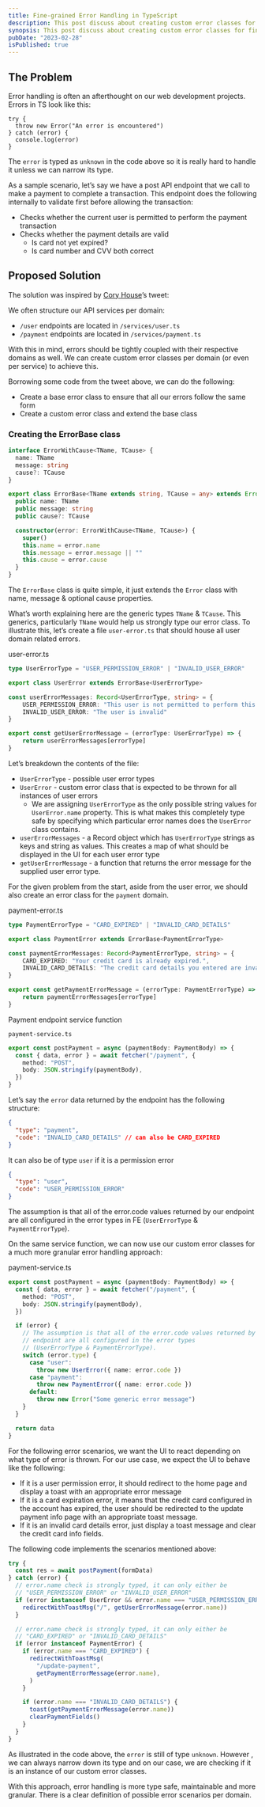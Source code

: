 ```yaml
---
title: Fine-grained Error Handling in TypeScript
description: This post discuss about creating custom error classes for fine-grained error handling in TypeScript.
synopsis: This post discuss about creating custom error classes for fine-grained error handling in TypeScript.
pubDate: "2023-02-28"
isPublished: true
---
```



## The Problem

Error handling is often an afterthought on our web development projects. Errors in TS look like this:

```tsx
try {
  throw new Error("An error is encountered")
} catch (error) {
  console.log(error)
}
```

The `error` is typed as `unknown` in the code above so it is really hard to handle it unless we can narrow its type.

As a sample scenario, let’s say we have a post API endpoint that we call to make a payment to complete a transaction. This endpoint does the following internally to validate first before allowing the transaction:

- Checks whether the current user is permitted to perform the payment transaction
- Checks whether the payment details are valid
  - Is card not yet expired?
  - Is card number and CVV both correct

## Proposed Solution

The solution was inspired by [Cory House](https://twitter.com/housecor)’s tweet:

<Tweet url="https://twitter.com/housecor/status/1612222617141878784?s=46&t=8Oo1vNegqZWWSnV9ep2WJQ"/>

We often structure our API services per domain:

- `/user` endpoints are located in `/services/user.ts`
- `/payment` endpoints are located in `/services/payment.ts`

With this in mind, errors should be tightly coupled with their respective domains as well. We can create custom error classes per domain (or even per service) to achieve this.

Borrowing some code from the tweet above, we can do the following:

- Create a base error class to ensure that all our errors follow the same form
- Create a custom error class and extend the base class

### Creating the ErrorBase class

```ts
interface ErrorWithCause<TName, TCause> {
  name: TName
  message: string
  cause?: TCause
}

export class ErrorBase<TName extends string, TCause = any> extends Error {
  public name: TName
  public message: string
  public cause?: TCause

  constructor(error: ErrorWithCause<TName, TCause>) {
    super()
    this.name = error.name
    this.message = error.message || ""
    this.cause = error.cause
  }
}
```

The `ErrorBase` class is quite simple, it just extends the `Error` class with name, message & optional cause properties.

What’s worth explaining here are the generic types `TName` & `TCause`. This generics, particularly `TName` would help us strongly type our error class. To illustrate this, let’s create a file `user-error.ts` that should house all user domain related errors.

user-error.ts

```typescript
type UserErrorType = "USER_PERMISSION_ERROR" | "INVALID_USER_ERROR"

export class UserError extends ErrorBase<UserErrorType>

const userErrorMessages: Record<UserErrorType, string> = {
	USER_PERMISSION_ERROR: "This user is not permitted to perform this operation.",
	INVALID_USER_ERROR: "The user is invalid"
}

export const getUserErrorMessage = (errorType: UserErrorType) => {
	return userErrorMessages[errorType]
}
```

Let’s breakdown the contents of the file:

- `UserErrorType` - possible user error types
- `UserError` - custom error class that is expected to be thrown for all instances of user errors
  - We are assigning `UserErrorType` as the only possible string values for `UserError.name` property. This is what makes this completely type safe by specifying which particular error names does the `UserError` class contains.
- `userErrorMessages` - a Record object which has `UserErrorType` strings as keys and string as values. This creates a map of what should be displayed in the UI for each user error type
- `getUserErrorMessage` - a function that returns the error message for the supplied user error type.

For the given problem from the start, aside from the user error, we should also create an error class for the `payment` domain.

payment-error.ts

```ts
type PaymentErrorType = "CARD_EXPIRED" | "INVALID_CARD_DETAILS"

export class PaymentError extends ErrorBase<PaymentErrorType>

const paymentErrorMessages: Record<PaymentErrorType, string> = {
	CARD_EXPIRED: "Your credit card is already expired.",
	INVALID_CARD_DETAILS: "The credit card details you entered are invalid."
}

export const getPaymentErrorMessage = (errorType: PaymentErrorType) => {
	return paymentErrorMessages[errorType]
}
```

Payment endpoint service function

`payment-service.ts`

```ts
export const postPayment = async (paymentBody: PaymentBody) => {
  const { data, error } = await fetcher("/payment", {
    method: "POST",
    body: JSON.stringify(paymentBody),
  })
}
```

Let’s say the `error` data returned by the endpoint has the following structure:

```json
{
  "type": "payment",
  "code": "INVALID_CARD_DETAILS" // can also be CARD_EXPIRED
}
```

It can also be of type `user` if it is a permission error

```json
{
  "type": "user",
  "code": "USER_PERMISSION_ERROR"
}
```

The assumption is that all of the error.code values returned by our endpoint are all configured in the error types in FE (`UserErrorType` & `PaymentErrorType`).

On the same service function, we can now use our custom error classes for a much more granular error handling approach:

payment-service.ts

```ts
export const postPayment = async (paymentBody: PaymentBody) => {
  const { data, error } = await fetcher("/payment", {
    method: "POST",
    body: JSON.stringify(paymentBody),
  })

  if (error) {
    // The assumption is that all of the error.code values returned by our
    // endpoint are all configured in the error types
    // (UserErrorType & PaymentErrorType).
    switch (error.type) {
      case "user":
        throw new UserError({ name: error.code })
      case "payment":
        throw new PaymentError({ name: error.code })
      default:
        throw new Error("Some generic error message")
    }
  }

  return data
}
```

For the following error scenarios, we want the UI to react depending on what type of error is thrown. For our use case, we expect the UI to behave like the following:

- If it is a user permission error, it should redirect to the home page and display a toast with an appropriate error message
- If it is a card expiration error, it means that the credit card configured in the account has expired, the user should be redirected to the update payment info page with an appropriate toast message.
- If it is an invalid card details error, just display a toast message and clear the credit card info fields.

The following code implements the scenarios mentioned above:

```ts
try {
  const res = await postPayment(formData)
} catch (error) {
  // error.name check is strongly typed, it can only either be
  // "USER_PERMISSION_ERROR" or "INVALID_USER_ERROR"
  if (error instanceof UserError && error.name === "USER_PERMISSION_ERROR") {
    redirectWithToastMsg("/", getUserErrorMessage(error.name))
  }

  // error.name check is strongly typed, it can only either be
  // "CARD_EXPIRED" or "INVALID_CARD_DETAILS"
  if (error instanceof PaymentError) {
    if (error.name === "CARD_EXPIRED") {
      redirectWithToastMsg(
        "/update-payment",
        getPaymentErrorMessage(error.name),
      )
    }

    if (error.name === "INVALID_CARD_DETAILS") {
      toast(getPaymentErrorMessage(error.name))
      clearPaymentFields()
    }
  }
}
```

As illustrated in the code above, the `error` is still of type `unknown`. However , we can always narrow down its type and on our case, we are checking if it is an instance of our custom error classes.

With this approach, error handling is more type safe, maintainable and more granular. There is a clear definition of possible error scenarios per domain.
